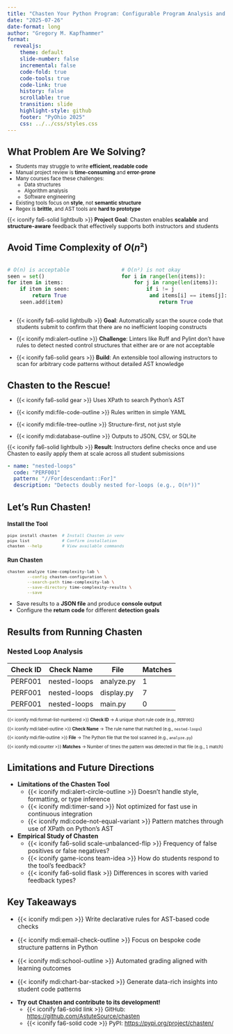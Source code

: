 ```yaml
---
title: "Chasten Your Python Program: Configurable Program Analysis and Linting with XPath" 
date: "2025-07-26"
date-format: long
author: "Gregory M. Kapfhammer"
format: 
  revealjs:
    theme: default
    slide-number: false
    incremental: false 
    code-fold: true
    code-tools: true
    code-link: true
    history: false
    scrollable: true
    transition: slide
    highlight-style: github
    footer: "PyOhio 2025"
    css: ../../css/styles.css
---
```


## What Problem Are We Solving?

::: {.incremental style="font-size: 0.825em; margin-top: -0.25em;"}

- Students may struggle to write **efficient, readable code**
- Manual project review is **time-consuming** and **error-prone**
- Many courses face these challenges:
  - Data structures
  - Algorithm analysis
  - Software engineering
- Existing tools focus on **style**, not **semantic structure**
- Regex is **brittle**, and AST tools are **hard to prototype**

:::

::: {.fragment .fade style="margin-top: -0.25em; font-size: 0.9em;"}

{{< iconify fa6-solid lightbulb >}} **Project Goal**: Chasten enables
**scalable** and **structure-aware** feedback that effectively supports both
instructors and students

:::

## Avoid Time Complexity of $O(n²)$

::: {.columns}
::: {.column width="50%"}

```python
# O(n) is acceptable
seen = set()
for item in items:
    if item in seen:
        return True
    seen.add(item)
```
:::

::: {.column width="50%"}

```python
# O(n²) is not okay
for i in range(len(items)):
    for j in range(len(items)):
        if i != j 
         and items[i] == items[j]:
            return True
```
:::

:::

::: {.incremental .fade style="font-size: 0.9em; margin-top: 0.25em;"}

- {{< iconify fa6-solid lightbulb >}} **Goal**: Automatically scan the source
code that students submit to confirm that there are no inefficient looping
constructs

- {{< iconify mdi:alert-outline >}} **Challenge**: Linters like Ruff and Pylint
don't have rules to detect nested control structures that either are or are not
acceptable

- {{< iconify fa6-solid gears >}} **Build**: An extensible tool allowing
instructors to scan for arbitrary code patterns without detailed AST knowledge

:::

## Chasten to the Rescue!

::: {.incremental style="font-size: 0.9em; margin-top: -0.25em;"}

- {{< iconify fa6-solid gear >}} Uses XPath to search Python's AST

- {{< iconify mdi:file-code-outline >}} Rules written in simple YAML

- {{< iconify mdi:file-tree-outline >}} Structure-first, not just style

- {{< iconify mdi:database-outline >}} Outputs to JSON, CSV, or SQLite

:::

::: {.fragment .fade style="font-size: 0.9em; margin-top: -0.25em; margin-bottom: 0.45em;"}

{{< iconify fa6-solid lightbulb >}} **Result**: Instructors define checks once
and use Chasten to easily apply them at scale across all student submissions

:::

:::fragment

```yaml
- name: "nested-loops"
  code: "PERF001"
  pattern: "//For[descendant::For]"
  description: "Detects doubly nested for-loops (e.g., O(n²))"

```
:::

## Let's Run Chasten!

::: {.fragment .fade style="font-size: 0.8em;"}

### Install the Tool

```bash
pipx install chasten  # Install Chasten in venv
pipx list             # Confirm installation
chasten --help        # View available commands
```

:::

::: {.fragment .fade style="font-size: 0.8em; margin-top: 0.5em;"}

### Run Chasten

```bash
chasten analyze time-complexity-lab \
        --config chasten-configuration \
        --search-path time-complexity-lab \
        --save-directory time-complexity-results \
        --save
```

:::

::: {.fragment .fade style="font-size: 0.9em; margin-top: 0.15em; margin-bottom: 0.45em;"}

- Save results to a **JSON file** and produce **console output**
- Configure the **return code** for different **detection goals**

:::

## Results from Running Chasten

::: {.fragment .fade style="font-size: 1em;"}
### Nested Loop Analysis
| Check ID | Check Name     | File           | Matches |
|----------|----------------|----------------|---------|
| PERF001  | nested-loops   | analyze.py     | 1       |
| PERF001  | nested-loops   | display.py     | 7       |
| PERF001  | nested-loops   | main.py        | 0       |
:::

::: {.fragment .fade-down style="font-size: 0.7em; margin-top: 1em;"}

{{< iconify mdi:format-list-numbered >}} **Check ID** → A unique short rule code
(e.g., `PERF001`)

:::

::: {.fragment .fade-down style="font-size: 0.7em;"}

{{< iconify mdi:label-outline >}} **Check Name** → The rule name that matched
(e.g., `nested-loops`)

:::

::: {.fragment .fade-down style="font-size: 0.7em;"}

{{< iconify mdi:file-outline >}} **File** → The Python file that the tool
scanned (e.g., `analyze.py`)

:::

::: {.fragment .fade-down style="font-size: 0.7em;"}

{{< iconify mdi:counter >}} **Matches** → Number of times the pattern was
detected in that file (e.g., `1` match)

:::

## Limitations and Future Directions

::: {.incremental}

- **Limitations of the Chasten Tool**
  - {{< iconify mdi:alert-circle-outline >}} Doesn't handle style, formatting, or
  type inference
  - {{< iconify mdi:timer-sand >}} Not optimized for fast use in continuous
  integration
  - {{< iconify mdi:code-not-equal-variant >}} Pattern matches through use of
  XPath on Python's AST

- **Empirical Study of Chasten**
  - {{< iconify fa6-solid scale-unbalanced-flip >}} Frequency of false positives
  or false negatives?
  - {{< iconify game-icons team-idea >}} How do students respond to the tool's feedback?
  - {{< iconify fa6-solid flask >}} Differences in scores with varied feedback types?

:::

## Key Takeaways

::: {.incremental}

- {{< iconify mdi:pen >}} Write declarative rules for AST-based code checks

- {{< iconify mdi:email-check-outline >}} Focus on bespoke code structure patterns in Python

- {{< iconify mdi:school-outline >}} Automated grading aligned with learning outcomes

- {{< iconify mdi:chart-bar-stacked >}} Generate data-rich insights into student code patterns

:::

::: {.fragment .boxed-content style="font-size: 0.95em;"}

- **Try out Chasten and contribute to its development!**
  - {{< iconify fa6-solid link >}} GitHub: [https://github.com/AstuteSource/chasten](https://github.com/AstuteSource/chasten)
  - {{< iconify fa6-solid code >}} PyPI: [https://pypi.org/project/chasten/](https://pypi.org/project/chasten/)

:::

